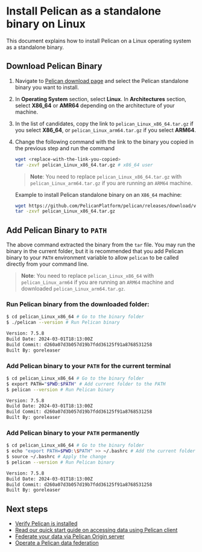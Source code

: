 # Install Pelican as a standalone binary on Linux

This document explains how to install Pelican on a Linux operating system as a standalone binary.

## Download Pelican Binary

1. Navigate to [Pelican download page](../install.mdx#download-pelican-binary) and select the Pelican standalone binary you want to install.

2. In **Operating System** section, select **Linux**. In **Architectures** section, select **X86_64** or **AMR64** depending on the architecture of your machine.

3. In the list of candidates, copy the link to `pelican_Linux_x86_64.tar.gz` if you select **X86_64**, or `pelican_Linux_arm64.tar.gz` if you select **ARM64**.

4. Change the following command with the link to the binary you copied in the previous step and run the command

    ```bash
    wget <replace-with-the-link-you-copied>
    tar -zxvf pelican_Linux_x86_64.tar.gz # x86_64 user
    ```

    > **Note**: You need to replace `pelican_Linux_x86_64.tar.gz` with `pelican_Linux_arm64.tar.gz` if you are running an `ARM64` machine.

    Example to install Pelican standalone binary on an `X86_64` machine:

    ```bash
    wget https://github.com/PelicanPlatform/pelican/releases/download/v7.5.8/pelican_Linux_x86_64.tar.gz
    tar -zxvf pelican_Linux_x86_64.tar.gz
    ```

## Add Pelican Binary to `PATH`

The above command extracted the binary from the `tar` file. You may run the binary in the current folder, but it is recommended that you add Pelican binary to your `PATH` environment variable to allow `pelican` to be called directly from your command line.

> **Note**: You need to replace `pelican_Linux_x86_64` with `pelican_Linux_arm64` if you are running an `ARM64` machine and downloaded `pelican_Linux_arm64.tar.gz`.

### Run Pelican binary from the downloaded folder:

```bash
$ cd pelican_Linux_x86_64 # Go to the binary folder
$ ./pelican --version # Run Pelican binary

Version: 7.5.8
Build Date: 2024-03-01T18:13:00Z
Build Commit: d260a07d3b057d19b7fdd36125f91a8768531258
Built By: goreleaser
```

### Add Pelican binary to your `PATH` for the current terminal

```bash
$ cd pelican_Linux_x86_64 # Go to the binary folder
$ export PATH="$PWD:$PATH" # Add current folder to the PATH
$ pelican --version # Run Pelican binary

Version: 7.5.8
Build Date: 2024-03-01T18:13:00Z
Build Commit: d260a07d3b057d19b7fdd36125f91a8768531258
Built By: goreleaser
```

### Add Pelican binary to your `PATH` permanently

```bash
$ cd pelican_Linux_x86_64 # Go to the binary folder
$ echo "export PATH=$PWD:\$PATH" >> ~/.bashrc # Add the current folder to your .bashrc file
$ source ~/.bashrc # Apply the change
$ pelican --version # Run Pelican binary

Version: 7.5.8
Build Date: 2024-03-01T18:13:00Z
Build Commit: d260a07d3b057d19b7fdd36125f91a8768531258
Built By: goreleaser
```

## Next steps

* [Verify Pelican is installed](../install.mdx#verify-pelican-is-installed)
* [Read our quick start guide on accessing data using Pelican client](../getting-started/accessing-data.mdx)
* [Federate your data via Pelican Origin server](../federating-your-data.mdx)
* [Operate a Pelican data federation](../operating-a-federation.mdx)
